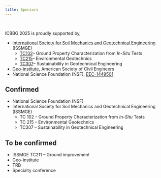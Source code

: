 ```yaml
---
title: Sponsors
---
```


<br/>

ICBBG 2025 is proudly supported by,

* [International Society for Soil Mechanics and Geotechnical Engineering](https://www.issmge.org/) (ISSMGE)
  * [TC102](https://www.issmge.org/committees/technical-committees/fundamentals/in-situ-testing-)-- Ground Property Characterization from *In-Situ* Tests
  * [TC215](https://www.issmge.org/committees/technical-committees/applications/geo-environmental-)-- Environmental Geotechnics
  * [TC307](https://www.issmge.org/committees/technical-committees/impact-on-society/sustainability-)-- Sustainability in Geotechnical Engineering
* [Geo-institute](https://www.geoinstitute.org/), American Society of Civil Engineers 
* National Science Foundation (NSF), [EEC-1449501](https://www.nsf.gov/awardsearch/showAward?AWD_ID=1449501)

::: {.d-none}

## Confirmed

* National Science Foundation (NSF)
* International Society for Soil Mechanics and Geotechnical Engineering (ISSMGE)
  * TC 102 -- Ground Property Characterization from *In-Situ* Tests
  * TC 215 -- Environmental Geotechnics
  * TC307 -- Sustainability in Geotechnical Engineering

## To be confirmed

* ISSMGE TC211 – Ground improvement 
* Geo-institute
* TRB
* Specialty conference

:::
